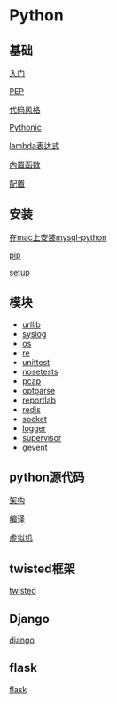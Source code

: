 =Python=

==基础==
[[basic/abc|入门]]

[[basic/pep|PEP]]

[[basic/codestyle|代码风格]]

[[basic/pythonic|Pythonic]]

[[basic/lambda|lambda表达式]]

[[basic/func|内置函数]]

[[basic/conf|配置]]

==安装==
[[install_mysql_python_on_mac|在mac上安装mysql-python]]

[[pip|pip]]

[[setup|setup]]

==模块==
* [[module/urllib|urllib]]
* [[module/syslog|syslog]]
* [[module/os|os]]
* [[module/re|re]]
* [[module/unittest|unittest]]
* [[module/nosetests|nosetests]]
* [[module/pcap|pcap]]
* [[module/optparse|optparse]]
* [[module/reportlab|reportlab]]
* [[module/redis|redis]]
* [[module/socket|socket]]
* [[module/logger|logger]]
* [[module/supervisor|supervisor]]
* [[module/gevent|gevent]]

==python源代码==
[[sourcecode/struct|架构]]

[[sourcecode/compile|编译]]

[[sourcecode/vm|虚拟机]]

==twisted框架==
[[twisted/index|twisted]]

== Django ==
[[django/index|django]]

== flask ==
[[flask/index|flask]]

